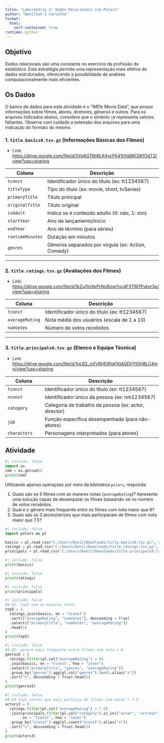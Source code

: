 ```yaml
---
title: "Laboratório 2: Dados Relacionais com Polars"
author: "Benilton S Carvalho"
format:
  html:
    self-contained: true
runtime: python
---
```


## Objetivo

Dados relacionais são uma constante no exercício da profissão do estatístico. Esta estratégia permite uma representação mais efetiva de dados estruturados, oferecendo a possibilidade de análises computacionalmente mais eficientes.

## Os Dados

O banco de dados para esta atividade é o "IMDb Movie Data", que possui informações sobre filmes, atores, diretores, gêneros e outros. Para os arquivos indicados abaixo, considere que o símbolo `\N` representa valores faltantes. Observe com cuidado a extensão dos arquivos para uma indicação do formato do mesmo.

### 1. `title.basics0.tsv.gz` (Informações Básicas dos Filmes)

* Link: [https://drive.google.com/file/d/1iYqAGTtIhRLK4ycFK41hYaWK3iKfOdT2/view?usp=sharing](https://drive.google.com/file/d/1iYqAGTtIhRLK4ycFK41hYaWK3iKfOdT2/view?usp=sharing)

| Coluna           | Descrição                                              |
|------------------|--------------------------------------------------------|
| `tconst`         | Identificador único do título (ex: tt1234567)           |
| `titleType`      | Tipo do título (ex: movie, short, tvSeries)             |
| `primaryTitle`   | Título principal                                        |
| `originalTitle`  | Título original                                         |
| `isAdult`        | Indica se é conteúdo adulto (0: não, 1: sim)            |
| `startYear`      | Ano de lançamento/início                                |
| `endYear`        | Ano de término (para séries)                            |
| `runtimeMinutes` | Duração em minutos                                      |
| `genres`         | Gêneros separados por vírgula (ex: Action, Comedy)      |

---

### 2. `title.ratings.tsv.gz` (Avaliações dos Filmes)

* Link: [https://drive.google.com/file/d/1kZuj1lnXkPrNURzwYuc4FXTM7Pvknr3o/view?usp=sharing](https://drive.google.com/file/d/1kZuj1lnXkPrNURzwYuc4FXTM7Pvknr3o/view?usp=sharing)

| Coluna           | Descrição                                              |
|------------------|--------------------------------------------------------|
| `tconst`         | Identificador único do título (ex: tt1234567)           |
| `averageRating`  | Nota média dos usuários (escala de 1 a 10)              |
| `numVotes`       | Número de votos recebidos                               |

---

### 3. `title.principals0.tsv.gz` (Elenco e Equipe Técnica)

* Link: [https://drive.google.com/file/d/1oLR2_mFyRHEiKlqFKt4QDVYlGH8LC4mn/view?usp=sharing](https://drive.google.com/file/d/1oLR2_mFyRHEiKlqFKt4QDVYlGH8LC4mn/view?usp=sharing)

| Coluna           | Descrição                                              |
|------------------|--------------------------------------------------------|
| `tconst`         | Identificador único do título (ex: tt1234567)           |
| `nconst`         | Identificador único da pessoa (ex: nm1234567)           |
| `category`       | Categoria de trabalho da pessoa (ex: actor, director)   |
| `job`            | Função específica desempenhada (para não-atores)        |
| `characters`     | Personagens interpretados (para atores)                 |



## Atividade

```python
#| include: false
import os
cmd = os.getcwd()
print(cmd)
```

Utilizando apenas operações por meio da biblioteca `polars`, responda:

1. Quais são os 5 filmes com as maiores notas (`averageRating`)? Apresente uma solução capaz de desempatar os filmes baseando-se no número de votos recebidos.
2. Qual é o gênero mais frequente entre os filmes com nota maior que 8?
3. Quais são os 3 atores/atrizes que mais participaram de filmes com nota maior que 7.5?

```python
#| include: false
import polars as pl

basics = pl.read_csv("C:/Users/benil/Downloads/title.basics0.tsv.gz", separator = "\t", null_values = "\\N")
ratings = pl.read_csv("C:/Users/benil/Downloads/title.ratings.tsv.gz", separator = "\t", null_values = "\\N")
principals = pl.read_csv("C:/Users/benil/Downloads/title.principals0.tsv.gz", separator = "\t", null_values = "\\N")
```

```python
#| include: false
print(basics)
```

```python
#| include: false
print(ratings)
```

```python
#| include: false
print(principals)
```

```python
#| include: false
## Q1: top5 com as maiores notas
top5 = (
  ratings.join(basics, on = "tconst")
  .sort(["averageRating", "numVotes"], descending = True)
  .select(["primaryTitle", "numVotes", "averageRating"])
  .head(5)
)
print(top5)
```


```python
#| include: false
## Q2: genero mais frequente entre filmes com nota > 8
genres5 = (
  ratings.filter(pl.col("averageRating") > 8)
  .join(basics, on = "tconst", how = "inner")
  .select(["primaryTitle", "genres", "averageRating"])
  .group_by("genres").agg(pl.col("genres").len().alias("n"))
  .sort("n", descending = True).head(5)
)
print(genres5)
```

```python
#| include: false
## Q3 top3 atores que mais particip de filmes com notas > 7.5
actors3 = (
  ratings.filter(pl.col("averageRating") > 7.5)
  .join(principals.filter(pl.col("category").is_in(["actor", "actress"])),
        on = "tconst", how = "inner")
  .group_by("nconst").agg(pl.count("nconst").alias("n"))
  .sort("n", descending = True).head(3)
)
print(actors3)
```
